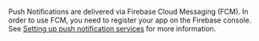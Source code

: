 Push Notifications are delivered via Firebase Cloud Messaging (FCM). In order to use FCM, you need to register your app on the Firebase console. See [Setting up push notification services](/lib/push-notifications/setup-push-service/) for more information.
